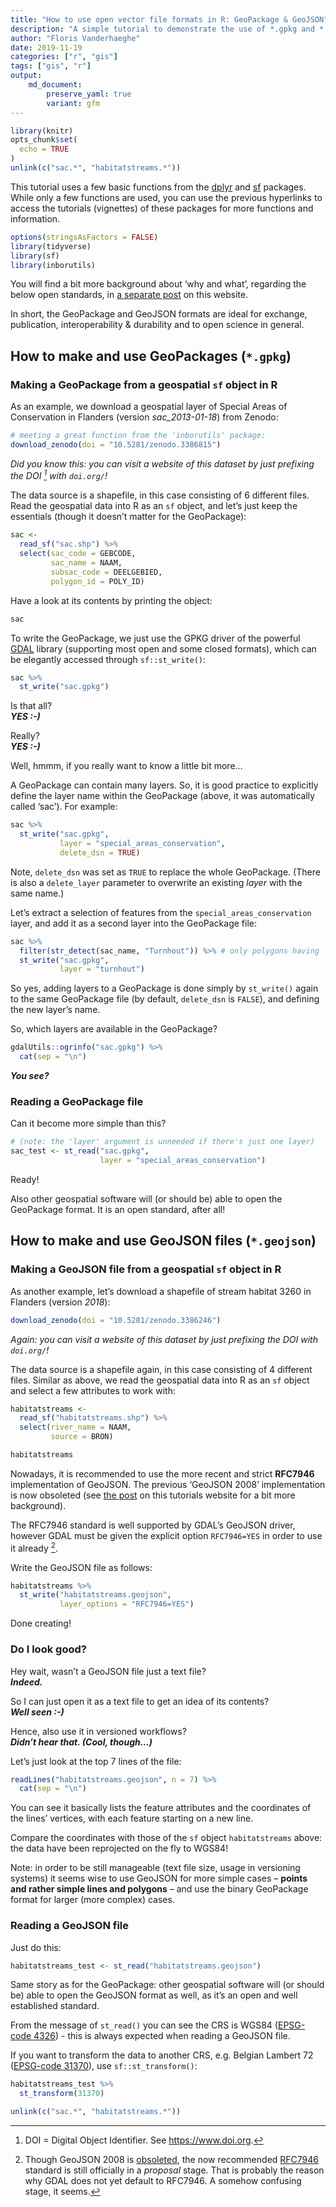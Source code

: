 ```yaml
---
title: "How to use open vector file formats in R: GeoPackage & GeoJSON"
description: "A simple tutorial to demonstrate the use of *.gpkg and *.geojson files in R"
author: "Floris Vanderhaeghe"
date: 2019-11-19
categories: ["r", "gis"]
tags: ["gis", "r"]
output: 
    md_document:
        preserve_yaml: true
        variant: gfm
---
```


```r
library(knitr)
opts_chunk$set(
  echo = TRUE
)
unlink(c("sac.*", "habitatstreams.*"))
```


This tutorial uses a few basic functions from the [dplyr](https://dplyr.tidyverse.org) and [sf](https://r-spatial.github.io/sf/) packages.
While only a few functions are used, you can use the previous hyperlinks to access the tutorials (vignettes) of these packages for more functions and information.

```r
options(stringsAsFactors = FALSE)
library(tidyverse)
library(sf)
library(inborutils)
```

You will find a bit more background about 'why and what', regarding the below open standards, in [a separate post](../../articles/geospatial_standards/) on this website.

In short, the GeoPackage and GeoJSON formats are ideal for exchange, publication, interoperability & durability and to open science in general.

## How to make and use GeoPackages (`*.gpkg`)

### Making a GeoPackage from a geospatial `sf` object in R

As an example, we download a geospatial layer of Special Areas of Conservation in Flanders (version _sac_2013-01-18_) from Zenodo:

```r
# meeting a great function from the 'inborutils' package:
download_zenodo(doi = "10.5281/zenodo.3386815")
```

_Did you know this: you can visit a website of this dataset by just prefixing the DOI ^[DOI = Digital Object Identifier. See <https://www.doi.org>.] with `doi.org/`!_

The data source is a shapefile, in this case consisting of 6 different files.
Read the geospatial data into R as an `sf` object, and let's just keep the essentials (though it doesn't matter for the GeoPackage):

```r
sac <- 
  read_sf("sac.shp") %>% 
  select(sac_code = GEBCODE,
         sac_name = NAAM,
         subsac_code = DEELGEBIED,
         polygon_id = POLY_ID)
```

Have a look at its contents by printing the object:

```r
sac
```

To write the GeoPackage, we just use the GPKG driver of the powerful [GDAL](https://gdal.org) library (supporting most open and some closed formats), which can be elegantly accessed through `sf::st_write()`:

```r
sac %>% 
  st_write("sac.gpkg")
```

Is that all?\
_**YES :-)**_

Really?\
_**YES :-)**_

Well, hmmm, if you really want to know a little bit more...

A GeoPackage can contain many layers.
So, it is good practice to explicitly define the layer name within the GeoPackage (above, it was automatically called 'sac').
For example:

```r
sac %>% 
  st_write("sac.gpkg",
           layer = "special_areas_conservation",
           delete_dsn = TRUE)
```

Note, `delete_dsn` was set as `TRUE` to replace the whole GeoPackage.
(There is also a `delete_layer` parameter to overwrite an existing _layer_ with the same name.)

Let's extract a selection of features from the `special_areas_conservation` layer, and add it as a second layer into the GeoPackage file:

```r
sac %>% 
  filter(str_detect(sac_name, "Turnhout")) %>% # only polygons having 'Turnhout' in their name field
  st_write("sac.gpkg",
           layer = "turnhout")
```

So yes, adding layers to a GeoPackage is done simply by `st_write()` again to the same GeoPackage file (by default, `delete_dsn` is `FALSE`), and defining the new layer's name.

So, which layers are available in the GeoPackage?

```r
gdalUtils::ogrinfo("sac.gpkg") %>% 
  cat(sep = "\n")
```

_**You see?**_

### Reading a GeoPackage file

Can it become more simple than this?

```r
# (note: the 'layer' argument is unneeded if there's just one layer)
sac_test <- st_read("sac.gpkg",
                    layer = "special_areas_conservation")
```

Ready!

Also other geospatial software will (or should be) able to open the GeoPackage format.
It is an open standard, after all!


## How to make and use GeoJSON files (`*.geojson`)

### Making a GeoJSON file from a geospatial `sf` object in R

As another example, let's download a shapefile of stream habitat 3260 in Flanders (version _2018_):

```r
download_zenodo(doi = "10.5281/zenodo.3386246")
```

_Again: you can visit a website of this dataset by just prefixing the DOI with `doi.org/`!_

The data source is a shapefile again, in this case consisting of 4 different files.
Similar as above, we read the geospatial data into R as an `sf` object and select a few attributes to work with:

```r
habitatstreams <- 
  read_sf("habitatstreams.shp") %>% 
  select(river_name = NAAM,
         source = BRON)
```


```r
habitatstreams
```

Nowadays, it is recommended to use the more recent and strict **RFC7946** implementation of GeoJSON.
The previous 'GeoJSON 2008' implementation is now obsoleted
(see [the post](../../articles/geospatial_standards/) on this tutorials website for a bit more background).

The RFC7946 standard is well supported by GDAL's GeoJSON driver, however GDAL must be given the explicit option `RFC7946=YES` in order to use it already ^[
Though GeoJSON 2008 is [obsoleted](http://geojson.org/geojson-spec.html), the now recommended [RFC7946](https://tools.ietf.org/html/rfc7946) standard is still officially in a _proposal_ stage.
That is probably the reason why GDAL does not yet default to RFC7946.
A somehow confusing stage, it seems.
].

Write the GeoJSON file as follows:

```r
habitatstreams %>% 
  st_write("habitatstreams.geojson",
           layer_options = "RFC7946=YES")
```

Done creating!

### Do I look good?

Hey wait, wasn't a GeoJSON file just a text file?\
_**Indeed.**_

So I can just open it as a text file to get an idea of its contents?\
_**Well seen :-)**_

Hence, also use it in versioned workflows?\
_**Didn't hear that. (Cool, though...)**_

Let's just look at the top 7 lines of the file:

```r
readLines("habitatstreams.geojson", n = 7) %>% 
  cat(sep = "\n")
```

You can see it basically lists the feature attributes and the coordinates of the lines' vertices, with each feature starting on a new line.

Compare the coordinates with those of the `sf` object `habitatstreams` above: the data have been reprojected on the fly to WGS84!

Note: in order to be still manageable (text file size, usage in versioning systems) it seems wise to use GeoJSON for more simple cases -- **points and rather simple lines and polygons** -- and use the binary GeoPackage format for larger (more complex) cases.

### Reading a GeoJSON file

Just do this:

```r
habitatstreams_test <- st_read("habitatstreams.geojson")
```

Same story as for the GeoPackage: other geospatial software will (or should be) able to open the GeoJSON format as well, as it's an open and well established standard.

From the message of `st_read()` you can see the CRS is WGS84 ([EPSG-code 4326](https://epsg.io/4326)) - this is always expected when reading a GeoJSON file.

If you want to transform the data to another CRS, e.g. Belgian Lambert 72 ([EPSG-code 31370](https://epsg.io/31370)), use `sf::st_transform()`:

```r
habitatstreams_test %>% 
  st_transform(31370)
```

```r
unlink(c("sac.*", "habitatstreams.*"))
```
